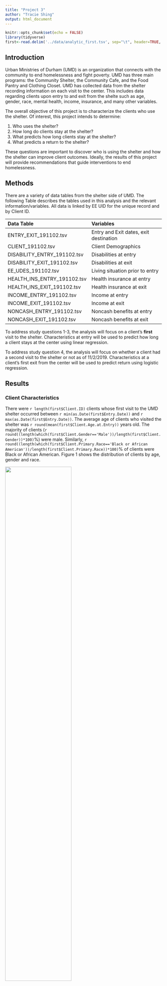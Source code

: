 ```yaml
---
title: "Project 3"
author: "Tracie Shing"
output: html_document
---
```


```r
knitr::opts_chunk$set(echo = FALSE)
library(tidyverse)
first<-read.delim('../data/analytic_first.tsv', sep="\t", header=TRUE, na.strings = c("", "NA"))
```

## Introduction
Urban Ministries of Durham (UMD) is an organization that connects with the community to end homelessness and fight poverty.  UMD has three main programs: the Community Shelter, the Community Cafe, and the Food Pantry and Clothing Closet.  UMD has collected data from the shelter recording information on each visit to the center.  This includes data regarding clients upon entry to and exit from the shelte such as age, gender, race, mental health, income, insurance, and many other variables.

The overall objective of this project is to characterize the clients who use the shelter.  Of interest, this project intends to determine:

1. Who uses the shelter?
2. How long do clients stay at the shelter?
3. What predicts how long clients stay at the shelter?
4. What predicts a return to the shelter?

These questions are important to discover who is using the shelter and how the shelter can improve client outcomes.  Ideally, the results of this project will provide recommendations that guide interventions to end homelessness.

## Methods

There are a variety of data tables from the shelter side of UMD.  The following Table describes the tables used in this analysis and the relevant information/variables.  All data is linked by EE UID for the unique record and by Client ID.

| 	Data Table 	     | 	Variables	 		      |
|:---------------------------|:---------------------------------------|
|ENTRY_EXIT_191102.tsv	     | Entry and Exit dates, exit destination |
|CLIENT_191102.tsv	     | Client Demographics 		      |
|DISABILITY_ENTRY_191102.tsv | Disabilities at entry                  |
|DISABILITY_EXIT_191102.tsv  | Disabilities at exit                   |
|EE_UDES_191102.tsv 	     | Living situation prior to entry        |
|HEALTH_INS_ENTRY_191102.tsv | Health insurance at entry              |
|HEALTH_INS_EXIT_191102.tsv  | Health insurance at exit               |
|INCOME_ENTRY_191102.tsv     | Income at entry                        |
|INCOME_EXIT_191102.tsv      | Income at exit                         |
|NONCASH_ENTRY_191102.tsv    | Noncash benefits at entry              |
|NONCASH_EXIT_191102.tsv     | Noncash benefits at exit               |

To address study questions 1-3, the analysis will focus on a client's **first** visit to the shelter.  Characteristics at entry will be used to predict how long a client stays at the center using linear regression.

To address study question 4, the analysis will focus on whether a client had a second visit to the shelter or not as of 11/2/2019.  Characteristics at a client's first exit from the center will be used to predict return using logistic regression.

## Results
### Client Characteristics
There were `r length(first$Client.ID)` clients whose first visit to the UMD shelter occurred between `r min(as.Date(first$Entry.Date))` and `r max(as.Date(first$Entry.Date))`.  The average age of clients who visited the shelter was `r round(mean(first$Client.Age.at.Entry))` years old.  The majority of clients (`r round((length(which(first$Client.Gender=='Male'))/length(first$Client.Gender))*100)`%) were male.  Similarly, `r round((length(which(first$Client.Primary.Race=='Black or African American'))/length(first$Client.Primary.Race))*100)`% of clients were Black or African American.  Figure 1 shows the distribution of clients by age, gender and race.

![](../results/demog_plot.png){width=65%}

At entry to the shelter, clients were also asked whether they were veterans, whether they had experienced domestic violence, and their living situation prior to entering the shelter.  As shown in Figures 2, `r round((length(which(first$Client.Veteran.Status=='Yes'))/length(first$Client.Veteran.Status))*100)`% of clients were veterans.  Meanwhile, `r round((length(which(first$Domestic.violence.victim.survivor=='Yes'))/length(first$Domestic.violence.victim.survivor))*100)`% of clients had experienced domestic violence as shown in Figure 3.

![](../results/veteran_plot.png){width=65%}
![](../results/domestic_violence_plot.png){width=65%}

As shown in Figure 4, The majority of clients came to shelter after living at a friend or family's place (`r round((length(which(first$Prior.Living=='FRIEND or FAMILY'))/length(first$Prior.Living))*100)`%) or from a not habitable place (`r round((length(which(first$Prior.Living=='NOT HABITABLE'))/length(first$Prior.Living))*100)`%).

![](../results/prior_living_plot.png){width=65%}

At entry to the shelter, clients were also asked whether they had any disability.  Most clients did not report any disability or left the question blank.  Of those who did respond, many reported a mental health problem.  Figure 5 shows the distributions of how clients responded to the disability questions.

![Figure 5.](../results/disab_plot.png){width=65%}

Health insurance information was also acquired from clients.  Most clients did not have any health insurance.  Of those who did have insurance, the majority had Medicaid.  Figure 6 shows the distributions client's health insurance.

![Figure 6.](../results/health_ins_plot.png){width=65%}

## Shelter Length of First Stay 

## Return to Shelter

# Conclusions

